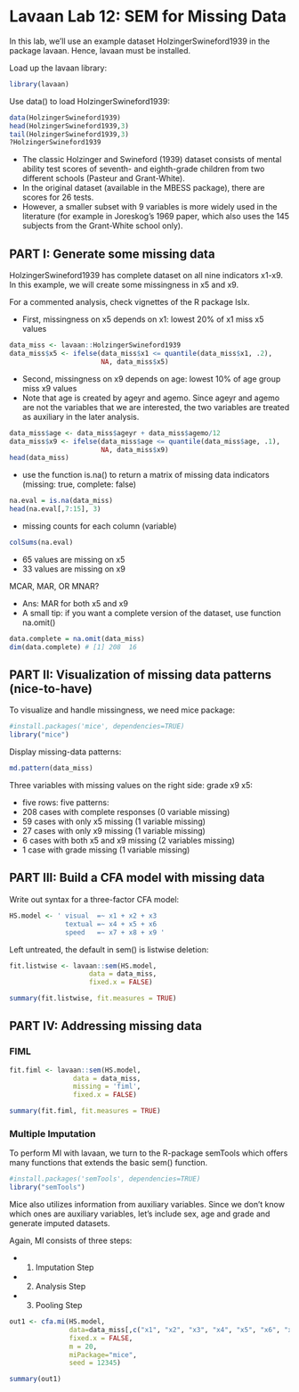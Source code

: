 # Lavaan Lab 12: SEM for Missing Data

In this lab, we'll use an example dataset HolzingerSwineford1939 in the package lavaan. Hence, lavaan must be installed.

Load up the lavaan library:

```r
library(lavaan)
```

Use data() to load HolzingerSwineford1939: 

```r
data(HolzingerSwineford1939)
head(HolzingerSwineford1939,3)
tail(HolzingerSwineford1939,3)
?HolzingerSwineford1939
```

+ The classic Holzinger and Swineford (1939) dataset consists of mental ability test scores of seventh- and eighth-grade children from two different schools (Pasteur and Grant-White). 
+ In the original dataset (available in the MBESS package), there are scores for 26 tests. 
+ However, a smaller subset with 9 variables is more widely used in the literature (for example in Joreskog's 1969 paper, which also uses the 145 subjects from the Grant-White school only).



<!------------------------------>
## PART I: Generate some missing data
<!------------------------------>

HolzingerSwineford1939 has complete dataset on all nine indicators x1-x9. In this example, we will create some missingness in x5 and x9. 

For a commented analysis, check vignettes of the R package lslx. 

+ First, missingness on x5 depends on x1: lowest 20% of x1 miss x5 values 

```r
data_miss <- lavaan::HolzingerSwineford1939
data_miss$x5 <- ifelse(data_miss$x1 <= quantile(data_miss$x1, .2), 
                       NA, data_miss$x5)
```

+ Second, missingness on x9 depends on age: lowest 10% of age group miss x9 values 
+ Note that age is created by ageyr and agemo. Since ageyr and agemo are not the variables that we are interested, the two variables are treated as auxiliary in the later analysis.

```r
data_miss$age <- data_miss$ageyr + data_miss$agemo/12
data_miss$x9 <- ifelse(data_miss$age <= quantile(data_miss$age, .1), 
                       NA, data_miss$x9)
head(data_miss)
```

+ use the function is.na() to return a matrix of missing data indicators (missing: true, complete: false)

```r
na.eval = is.na(data_miss)
head(na.eval[,7:15], 3)
```

+ missing counts for each column (variable)

```r
colSums(na.eval)
```

+ 65 values are missing on x5
+ 33 values are missing on x9

MCAR, MAR, OR MNAR? 

+ Ans: MAR for both x5 and x9
+ A small tip: if you want a complete version of the dataset, use function na.omit()


```r
data.complete = na.omit(data_miss)
dim(data.complete) # [1] 208  16
```

<!------------------------------>
## PART II: Visualization of missing data patterns (nice-to-have)
<!------------------------------>

To visualize and handle missingness, we need mice package:

```r
#install.packages('mice', dependencies=TRUE)
library("mice")
```

Display missing-data patterns:
```r
md.pattern(data_miss)
```

Three variables with missing values on the right side: grade x9 x5: 

+ five rows: five patterns:
+ 208 cases with complete responses (0 variable missing)
+ 59 cases with only x5 missing (1 variable missing)
+ 27 cases with only x9 missing (1 variable missing)
+ 6 cases with both x5 and x9 missing (2 variables missing)
+ 1 case with grade missing (1 variable missing)


<!------------------------------>
## PART III: Build a CFA model with missing data
<!------------------------------>

Write out syntax for a three-factor CFA model: 

```r
HS.model <- ' visual  =~ x1 + x2 + x3
              textual =~ x4 + x5 + x6
              speed   =~ x7 + x8 + x9 '
```

Left untreated, the default in sem() is listwise deletion: 

```r
fit.listwise <- lavaan::sem(HS.model, 
                    data = data_miss, 
                    fixed.x = FALSE)

summary(fit.listwise, fit.measures = TRUE)
```


<!------------------------------>
## PART IV: Addressing missing data
<!------------------------------>

### FIML

```r
fit.fiml <- lavaan::sem(HS.model, 
                data = data_miss, 
                missing = 'fiml',
                fixed.x = FALSE)

summary(fit.fiml, fit.measures = TRUE)
```


### Multiple Imputation

To perform MI with lavaan, we turn to the R-package semTools which offers many functions that extends the basic sem() function. 

```r
#install.packages('semTools', dependencies=TRUE)
library("semTools")
```


Mice also utilizes information from auxiliary variables. Since we don't know which ones are auxiliary variables, let's include sex, age and grade and generate imputed datasets.

Again, MI consists of three steps:

+ (1) Imputation Step
+ (2) Analysis Step
+ (3) Pooling Step

```r
out1 <- cfa.mi(HS.model, 
               data=data_miss[,c("x1", "x2", "x3", "x4", "x5", "x6", "x7", "x8", "x9", "sex", "age", "grade")],
               fixed.x = FALSE, 
               m = 20, 
               miPackage="mice",
               seed = 12345)

summary(out1)
```






